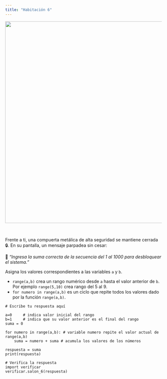 ```yaml
---
title: "Habitación 6"
---
```


<center>
<img src="./img/sala_05.png" width="650">
</center>

<br/>

Frente a ti, una compuerta metálica  de alta seguridad se mantiene cerrada 🔒. En su pantalla, un mensaje parpadea
sin cesar:

<div class=" text-center">
🧮 *“Ingresa la suma correcta de la secuencia del 1 al 1000 para desbloquear el sistema.”*
</div>

<div class="alert alert-info">
Asigna los valores correspondientes a las variables `a` y `b`.
</div>

::: {.callout-tip title="Calcular promedio con funciones de python" collapse="true"}
* `range(a,b)` crea un rango numérico desde `a` hasta el valor anterior de `b`. Por ejemplo `range(5,10)` crea rango del 5 al 9.
* `for numero in range(a,b)` es un ciclo que repite todos los valores dado por la función `range(a,b)`.
:::

```pyodide-python
# Escribe tu respuesta aquí

a=0     # indica valor inicial del rango
b=1     # indica que su valor anterior es el final del rango
suma = 0

for numero in range(a,b): # variable numero repite el valor actual de range(a,b)
    suma = numero + suma # acumula los valores de los números

respuesta = suma
print(respuesta)

# Verifica la respuesta
import verificar
verificar.salon_6(respuesta)
```